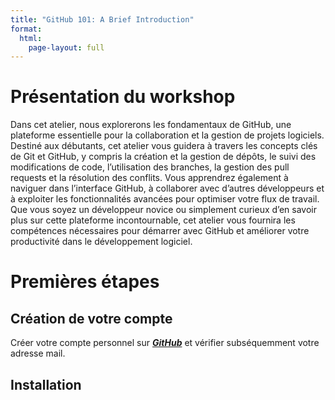```yaml
---
title: "GitHub 101: A Brief Introduction"
format:
  html:
    page-layout: full
---
```


# Présentation du workshop

Dans cet atelier, nous explorerons les fondamentaux de GitHub, une plateforme essentielle pour la collaboration et la gestion de projets logiciels. Destiné aux débutants, cet atelier vous guidera à travers les concepts clés de Git et GitHub, y compris la création et la gestion de dépôts, le suivi des modifications de code, l'utilisation des branches, la gestion des pull requests et la résolution des conflits. Vous apprendrez également à naviguer dans l'interface GitHub, à collaborer avec d'autres développeurs et à exploiter les fonctionnalités avancées pour optimiser votre flux de travail. Que vous soyez un développeur novice ou simplement curieux d'en savoir plus sur cette plateforme incontournable, cet atelier vous fournira les compétences nécessaires pour démarrer avec GitHub et améliorer votre productivité dans le développement logiciel.

# Premières étapes

## Création de votre compte

Créer votre compte personnel sur [***GitHub***](https://github.com/) et vérifier subséquemment votre adresse mail.

## Installation

